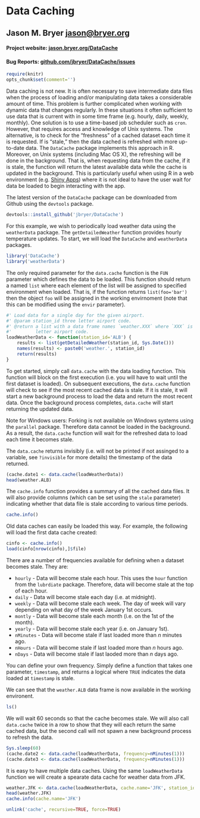 <!--
%\VignetteEngine{knitr::knitr}
%\VignetteIndexEntry{Data Caching}
-->

# Data Caching

## Jason M. Bryer [jason@bryer.org](mailto:jason@bryer.org)
#### Project website: [jason.bryer.org/DataCache](http://jason.bryer.org/DataCache)
#### Bug Reports: [github.com/jbryer/DataCache/issues](https://github.com/jbryer/DataCache/issues)


```r
require(knitr)
opts_chunk$set(comment='')
```

Data caching is not new. It is often necessary to save intermediate data files when the process of loading and/or manipulating data takes a considerable amount of time. This problem is further complicated when working with dynamic data that changes regularly. In these situations it often sufficient to use data that is current with in some time frame (e.g. hourly, daily, weekly, monthly). One solution is to use a time-based job scheduler such as `cron`. However, that requires access and knowledge of Unix systems. The alternative, is to check for the "freshness" of a cached dataset each time it is requested. If is "stale," then the data cached is refreshed with more up-to-date data. The `DataCache` package implements this approach in R. Moreover, on Unix systems (including Mac OS X), the refreshing will be done in the background. That is, when requesting data from the cache, if it is stale, the function will return the latest available data while the cache is updated in the background. This is particularly useful when using R in a web environment (e.g. [Shiny Apps](http://shiny.rstudio.com)) where it is not ideal to have the user wait for data be loaded to begin interacting with the app.

The latest version of the `DataCache` package can be downloaded from Github using the `devtools` package.

```r
devtools::install_github('jbryer/DataCache')
```

For this example, we wish to periodically load weather data using the `weatherData` package. The `getDetailedWeather` function provides hourly temperature updates. To start, we will load the `DataCache` and `weatherData` packages.

```r
library('DataCache')
library('weatherData')
```

The only required parameter for the `data.cache` function is the `FUN` parameter which defines the data to be loaded. This function should return a named `list` where each element of the list will be assigned to specified environment when loaded. That is, if the function returns `list(foo='bar')` then the object `foo` will be assigned in the working envirnoment (note that this can be modified using the `envir` parameter).

```r
#' Load data for a single day for the given airport.
#' @param station_id three letter airport code.
#' @return a list with a data frame names `weather.XXX` where `XXX` is the three
#'         letter airport code.
loadWeatherData <- function(station_id='ALB') {
	results <- list(getDetailedWeather(station_id, Sys.Date()))
	names(results) <- paste0('weather.', station_id)
	return(results)
}
```

To get started, simply call `data.cache` with the data loading function. This function will block on the first execution (i.e. you will have to wait until the first dataset is loaded). On subsequent executions, the `data.cache` function will check to see if the most recent cached data is stale. If it is stale, it will start a new background process to load the data and return the most recent data. Once the background process completes, `data.cache` will start returning the updated data.

Note for Windows users: Forking is not available on Windows systems using the `parallel` package. Therefore data cannot be loaded in the background. As a result, the `data.cache` function will wait for the refreshed data to load each time it becomes stale.

The `data.cache` returns invisibly (i.e. will not be printed if not assinged to a variable, see `?invisible` for more details) the timestamp of the data returned.

```r
(cache.date1 <- data.cache(loadWeatherData))
head(weather.ALB)
```

The `cache.info` function provides a summary of all the cached data files. It will also provide columns (which can be set using the `stale` parameter) indicating whether that data file is stale according to various time periods.

```r
cache.info()
```

Old data caches can easily be loaded this way. For example, the following will load the first data cache created:

```r
cinfo <- cache.info()
load(cinfo[nrow(cinfo),]$file)
```

There are a number of frequencies available for defining when a dataset becomes stale. They are:

* `hourly` - Data will become stale each hour. This uses the `hour` function from the `lubrdiate` package. Therefore, data will become stale at the top of each hour.
* `daily` - Data will become stale each day (i.e. at midnight).
* `weekly` - Data will become stale each week. The day of week will vary depending on what day of the week January 1st occurs.
* `montly` - Data will become stale each month (i.e. on the 1st of the month).
* `yearly` - Data will become stale each year (i.e. on January 1st).
* `nMinutes` - Data will become stale if last loaded more than *n* minutes ago.
* `nHours` - Data will become stale if last loaded more than *n* hours ago.
* `nDays` - Data will become stale if last laoded more than *n* days ago.

You can define your own frequency. Simply define a function that takes one parameter, `timestamp`, and returns a logical where `TRUE` indicates the data loaded at `timestamp` is stale.

We can see that the `weather.ALB` data frame is now available in the working environent.

```r
ls()
```

We will wait 60 seconds so that the cache becomes stale. We will also call `data.cache` twice in a row to show that they will each return the same cached data, but the second call will not spawn a new background process to refresh the data.

```r
Sys.sleep(60)
(cache.date2 <- data.cache(loadWeatherData, frequency=nMinutes(1)))
(cache.date3 <- data.cache(loadWeatherData, frequency=nMinutes(1)))
```

It is easy to have multiple data caches. Using the same `loadWeatherData` function we will create a spearate data cache for weather data from JFK.

```r
weather.JFK <- data.cache(loadWeatherData, cache.name='JFK', station_id='JFK')
head(weather.JFK)
cache.info(cache.name='JFK')
```


```r
unlink('cache', recursive=TRUE, force=TRUE)
```

